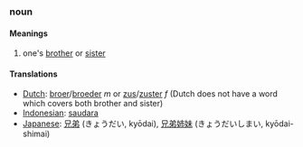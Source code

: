 ===noun===
====Meanings====
#one's [[brother]] or [[sister]]
====Translations====
*[[Dutch]]: [[broer]]/[[broeder]] ''m'' or [[zus]]/[[zuster]] ''f'' (Dutch does not have a word which covers both brother and sister)
*[[Indonesian]]: [[saudara]]
*[[Japanese]]: [[兄弟]] (きょうだい, kyōdai), [[兄弟姉妹]] (きょうだいしまい, kyōdai-shimai)